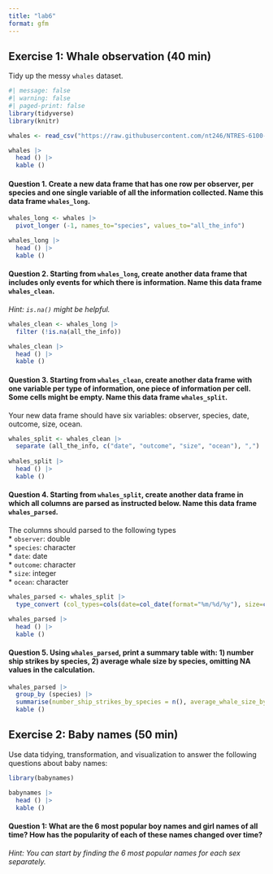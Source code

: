 ```yaml
---
title: "lab6"
format: gfm
---
```


## **Exercise 1: Whale observation (40 min)**

Tidy up the messy `whales` dataset.

```r
#| message: false
#| warning: false
#| paged-print: false
library(tidyverse)
library(knitr)

whales <- read_csv("https://raw.githubusercontent.com/nt246/NTRES-6100-data-science/main/datasets/whales.csv")

whales |>
  head () |>
  kable ()
```

#### **Question 1. Create a new data frame that has one row per observer, per species and one single variable of all the information collected. Name this data frame `whales_long`.**

```r
whales_long <- whales |>
  pivot_longer (-1, names_to="species", values_to="all_the_info")

whales_long |>
  head () |>
  kable ()
```

#### **Question 2. Starting from `whales_long`, create another data frame that includes only events for which there is information. Name this data frame `whales_clean`.**

*Hint: `is.na()` might be helpful.*

```r
whales_clean <- whales_long |>
  filter (!is.na(all_the_info))

whales_clean |>
  head () |>
  kable ()
```

#### **Question 3. Starting from `whales_clean`, create another data frame with one variable per type of information, one piece of information per cell. Some cells might be empty. Name this data frame `whales_split`.**

Your new data frame should have six variables: observer, species, date, outcome, size, ocean.

```r
whales_split <- whales_clean |>
  separate (all_the_info, c("date", "outcome", "size", "ocean"), ",")
  
whales_split |>
  head () |>
  kable ()
```

#### **Question 4. Starting from `whales_split`, create another data frame in which all columns are parsed as instructed below. Name this data frame `whales_parsed`.**

The columns should parsed to the following types\
\* `observer`: double\
\* `species`: character\
\* `date`: date\
\* `outcome`: character\
\* `size`: integer\
\* `ocean`: character

```r
whales_parsed <- whales_split |>
  type_convert (col_types=cols(date=col_date(format="%m/%d/%y"), size=col_integer()))

whales_parsed |>
  head () |>
  kable ()
```

#### **Question 5. Using `whales_parsed`, print a summary table with: 1) number ship strikes by species, 2) average whale size by species, omitting NA values in the calculation.**

```r
whales_parsed |>
  group_by (species) |>
  summarise(number_ship_strikes_by_species = n(), average_whale_size_by_species = mean(size, na.rm=TRUE)) |>
  kable ()
```

#### 

## **Exercise 2: Baby names (50 min)**

Use data tidying, transformation, and visualization to answer the following questions about baby names:

```r
library(babynames)

babynames |>
  head () |>
  kable ()
```

#### **Question 1: What are the 6 most popular boy names and girl names of all time? How has the popularity of each of these names changed over time?**

*Hint: You can start by finding the 6 most popular names for each sex separately.*
